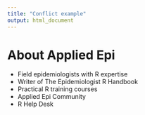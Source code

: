 ```yaml
---
title: "Conflict example"
output: html_document
---
```


# About Applied Epi

 -  Field epidemiologists with R expertise
 -  Writer of The Epidemiologist R Handbook
 -  Practical R training courses
 -  Applied Epi Community 
 -  R Help Desk 
